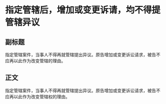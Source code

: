 # 指定管辖后，增加或变更诉请，均不得提管辖异议
## 副标题
指定管辖案件，当事人不得再就管辖提出异议。原告增加或变更诉讼请求，被告不应再以此作为改变管辖的理由。
## 正文
指定管辖案件，当事人不得再就管辖提出异议。原告增加或变更诉讼请求，被告不应再以此作为改变管辖权的理由。